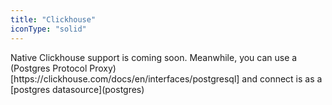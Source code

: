 ```yaml
---
title: "Clickhouse"
iconType: "solid"
---
```


<Tip>
  Native Clickhouse support is coming soon. Meanwhile, you can use a (Postgres Protocol Proxy)[https://clickhouse.com/docs/en/interfaces/postgresql]
  and connect is as a [postgres datasource](postgres)
</Tip>